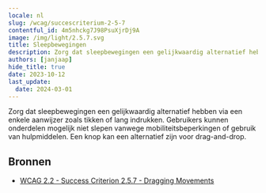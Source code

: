 ```yaml
---
locale: nl
slug: /wcag/succescriterium-2-5-7
contentful_id: 4m5nhckg7J98PsuXjrDj9A
image: /img/light/2.5.7.svg
title: Sleepbewegingen
description: Zorg dat sleepbewegingen een gelijkwaardig alternatief hebben via een enkele aanwijzer. Gebruikers kunnen onderdelen mogelijk niet slepen vanwege mobiliteitsbeperkingen of aangepaste invoerapparaten.
authors: [janjaap]
hide_title: true
date: 2023-10-12
last_update:
  date: 2024-03-01
---
```


<Hero
  title="Sleepbewegingen"
  imageSrc="/img/light/2.5.7.svg"
  alt="WCAG 2.5.7 - Logo"
  prefix="Succescriterium 2.5.7"
  suffix="Niveau AA"
/>

Zorg dat sleepbewegingen een gelijkwaardig alternatief hebben via een enkele aanwijzer zoals tikken of lang indrukken. Gebruikers kunnen onderdelen mogelijk niet slepen vanwege mobiliteitsbeperkingen of gebruik van hulpmiddelen. Een knop kan een alternatief zijn voor drag-and-drop.

## Bronnen

- [WCAG 2.2 - Success Criterion 2.5.7 - Dragging Movements](https://www.w3.org/TR/WCAG22/#dragging-movements)
